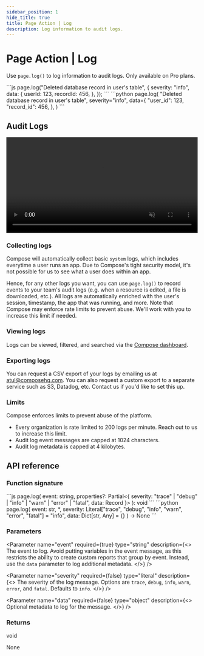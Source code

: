 ```yaml
---
sidebar_position: 1
hide_title: true
title: Page Action | Log
description: Log information to audit logs.
---
```



# Page Action | Log

Use `page.log()` to log information to audit logs. Only available on Pro plans.

<Tabs groupId="sdkLanguage">
    <TabItem value="node" label="TypeScript / JavaScript">
    ```js
    page.log("Deleted database record in user's table", {
        severity: "info",
        data: {
            userId: 123,
            recordId: 456,
        },
    });
    ```
    </TabItem>
    <TabItem value="python" label="Python">
    ```python
    page.log(
        "Deleted database record in user's table",
        severity="info",
        data={
            "user_id": 123,
            "record_id": 456,
        },
    )
    ```
    </TabItem>
</Tabs>

## Audit Logs

<video width="100%" muted autoPlay loop>
    <source src="/vid/audit-log-2.mp4" type="video/mp4" />
</video>

### Collecting logs

Compose will automatically collect basic `system` logs, which includes everytime a user runs an app. Due to Compose's tight security model, it's not possible for us to see what a user does within an app.

Hence, for any other logs you want, you can use `page.log()` to record events to your team's audit logs (e.g. when a resource is edited, a file is downloaded, etc.). All logs are automatically enriched with the user's session, timestamp, the app that was running, and more. Note that Compose may enforce rate limits to prevent abuse. We'll work with you to increase this limit if needed.

### Viewing logs

Logs can be viewed, filtered, and searched via the [Compose dashboard](https://app.composehq.com/home/activity-logs).

### Exporting logs

You can request a CSV export of your logs by emailing us at atul@composehq.com. You can also request a custom export to a separate service such as S3, Datadog, etc. Contact us if you'd like to set this up.

### Limits

Compose enforces limits to prevent abuse of the platform.

- Every organization is rate limited to 200 logs per minute. Reach out to us to increase this limit.
- Audit log event messages are capped at 1024 characters.
- Audit log metadata is capped at 4 kilobytes.

## API reference

### Function signature

<Tabs groupId="sdkLanguage">
    <TabItem value="node" label="TypeScript / JavaScript">
    ```js
    page.log(
        event: string,
        properties?: Partial<{
            severity: "trace" | "debug" | "info" | "warn" | "error" | "fatal",
            data: Record<string, any>
        }>
    ): void
    ```
    </TabItem>
    <TabItem value="python" label="Python">
    ```python
    page.log(
        event: str,
        *,
        severity: Literal["trace", "debug", "info", "warn", "error", "fatal"] = "info",
        data: Dict[str, Any] = {}
    ) -> None
    ```
    </TabItem>
</Tabs>

### Parameters

<Parameter
    name="event"
    required={true}
    type="string"
    description={<>
        The event to log. Avoid putting variables in the event message, as this restricts the ability to create custom reports that group by event. Instead, use the <code>data</code> parameter to log additional metadata.
    </>}
/>

<Parameter
    name="severity"
    required={false}
    type="literal"
    description={<>
        The severity of the log message. Options are <code>trace</code>, <code>debug</code>, <code>info</code>, <code>warn</code>, <code>error</code>, and <code>fatal</code>. Defaults to <code>info</code>.
    </>}
/>

<Parameter
    name="data"
    required={false}
    type="object"
    description={<>
        Optional metadata to log for the message.
    </>}
/>

### Returns

<Tabs groupId="sdkLanguage" className="hide_tabs">
    <TabItem value="node" label="TypeScript / JavaScript">
    <p><span className="type-pill" style={{ marginLeft: 0}}>void</span></p>
    </TabItem>
    <TabItem value="python" label="Python">
    <p><span className="type-pill" style={{ marginLeft: 0}}>None</span></p>
    </TabItem>
</Tabs>
